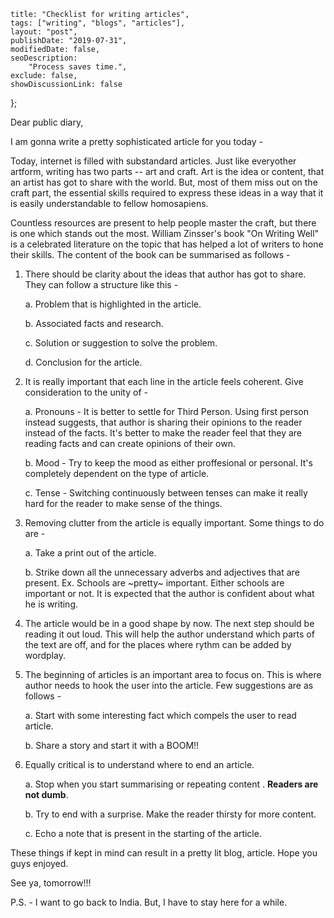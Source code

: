 
    title: "Checklist for writing articles",
    tags: ["writing", "blogs", "articles"],
    layout: "post",
    publishDate: "2019-07-31",
    modifiedDate: false,
    seoDescription:
        "Process saves time.",
    exclude: false,
    showDiscussionLink: false
};

<BlogMeta data={props} />

Dear public diary,

I am gonna write a pretty sophisticated article for you today -

Today, internet is filled with substandard articles. Just like everyother artform, writing has two parts -- art and craft. Art is the idea or content, that an artist has got to share with the world. But, most of them miss out on the craft part, the essential skills required to express these ideas in a way that it is easily understandable to fellow homosapiens.

Countless resources are present to help people master the craft, but there is one which stands out the most. William Zinsser's book "On Writing Well" is a celebrated literature on the topic that has helped a lot of writers to hone their skills. The content of the book can be summarised as follows -

1. There should be clarity about the ideas that author has got to share. They can follow a structure like this - 
    
    a. Problem that is highlighted in the article.
    
    b. Associated facts and research.
    
    c. Solution or suggestion to solve the problem.
    
    d. Conclusion for the article.

2. It is really important that each line in the article feels coherent. Give consideration to the unity of -
    
    a. Pronouns - It is better to settle for Third Person. Using first person instead suggests, that author is sharing their opinions to the reader instead of the facts. It's better to make the reader feel that they are reading facts and can create opinions of their own.
    
    b. Mood - Try to keep the mood as either proffesional or personal. It's completely dependent on the type of article.
    
    c. Tense - Switching continuously between tenses can make it really hard for the reader to make sense of the things.

3. Removing clutter from the article is equally important. Some things to do are - 
    
    a. Take a print out of the article.
    
    b. Strike down all the unnecessary adverbs and adjectives that are present. Ex. Schools are ~pretty~ important. Either schools are important or not. It is expected that the author is confident about what he is writing.

4. The article would be in a good shape by now. The next step should be reading it out loud. This will help the author understand which parts of the text are off, and for the places where rythm can be added by wordplay.

5. The beginning of articles is an important area to focus on. This is where author needs to hook the user into the article. Few suggestions are as follows -
    
    a. Start with some interesting fact which compels the user to read article.
    
    b. Share a story and start it with a BOOM!!

6. Equally critical is to understand where to end an article.
    
    a. Stop when you start summarising or repeating content . **Readers are not dumb**.
    
    b. Try to end with a surprise. Make the reader thirsty for more content.
    
    c. Echo a note that is present in the starting of the article.

These things if kept in mind can result in a pretty lit blog, article. Hope you guys enjoyed.

See ya, tomorrow!!!

P.S. - I want to go back to India. But, I have to stay here for a while.
